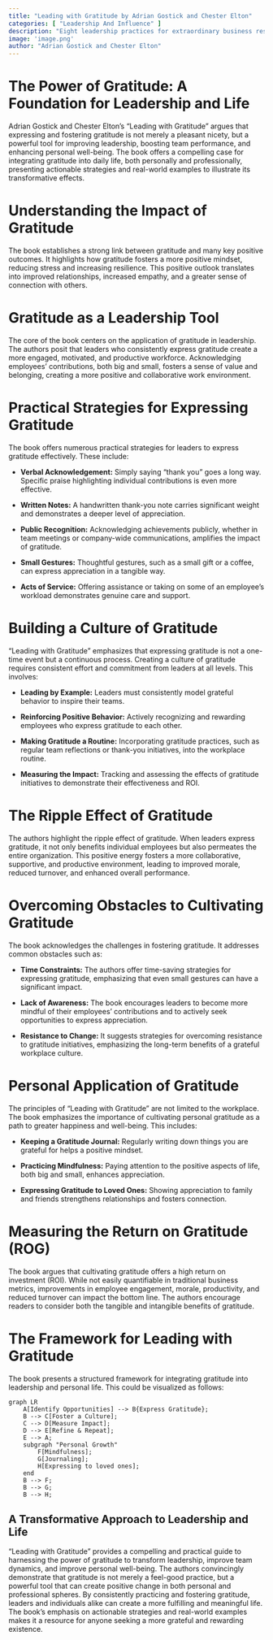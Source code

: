 ```yaml
---
title: "Leading with Gratitude by Adrian Gostick and Chester Elton"
categories: [ "Leadership And Influence" ]
description: "Eight leadership practices for extraordinary business results"
image: 'image.png'
author: "Adrian Gostick and Chester Elton"
---
```

# The Power of Gratitude: A Foundation for Leadership and Life

Adrian Gostick and Chester Elton's "Leading with Gratitude" argues that expressing and fostering gratitude is not merely a pleasant nicety, but a powerful tool for improving leadership, boosting team performance, and enhancing personal well-being. The book offers a compelling case for integrating gratitude into daily life, both personally and professionally, presenting actionable strategies and real-world examples to illustrate its transformative effects.


# Understanding the Impact of Gratitude

The book establishes a strong link between gratitude and many key positive outcomes.  It highlights how gratitude fosters a more positive mindset, reducing stress and increasing resilience.  This positive outlook translates into improved relationships, increased empathy, and a greater sense of connection with others.


# Gratitude as a Leadership Tool

The core of the book centers on the application of gratitude in leadership.  The authors posit that leaders who consistently express gratitude create a more engaged, motivated, and productive workforce.  Acknowledging employees' contributions, both big and small, fosters a sense of value and belonging, creating a more positive and collaborative work environment.


# Practical Strategies for Expressing Gratitude

The book offers numerous practical strategies for leaders to express gratitude effectively.  These include:

* **Verbal Acknowledgement:**  Simply saying "thank you" goes a long way.  Specific praise highlighting individual contributions is even more effective.

* **Written Notes:**  A handwritten thank-you note carries significant weight and demonstrates a deeper level of appreciation.

* **Public Recognition:**  Acknowledging achievements publicly, whether in team meetings or company-wide communications, amplifies the impact of gratitude.

* **Small Gestures:**  Thoughtful gestures, such as a small gift or a coffee, can express appreciation in a tangible way.

* **Acts of Service:**  Offering assistance or taking on some of an employee's workload demonstrates genuine care and support.


# Building a Culture of Gratitude

"Leading with Gratitude" emphasizes that expressing gratitude is not a one-time event but a continuous process.  Creating a culture of gratitude requires consistent effort and commitment from leaders at all levels.  This involves:

* **Leading by Example:**  Leaders must consistently model grateful behavior to inspire their teams.

* **Reinforcing Positive Behavior:**  Actively recognizing and rewarding employees who express gratitude to each other.

* **Making Gratitude a Routine:**  Incorporating gratitude practices, such as regular team reflections or thank-you initiatives, into the workplace routine.

* **Measuring the Impact:**  Tracking and assessing the effects of gratitude initiatives to demonstrate their effectiveness and ROI.


#  The Ripple Effect of Gratitude

The authors highlight the ripple effect of gratitude.  When leaders express gratitude, it not only benefits individual employees but also permeates the entire organization. This positive energy fosters a more collaborative, supportive, and productive environment, leading to improved morale, reduced turnover, and enhanced overall performance.


#  Overcoming Obstacles to Cultivating Gratitude

The book acknowledges the challenges in fostering gratitude.  It addresses common obstacles such as:

* **Time Constraints:**  The authors offer time-saving strategies for expressing gratitude, emphasizing that even small gestures can have a significant impact.

* **Lack of Awareness:**  The book encourages leaders to become more mindful of their employees' contributions and to actively seek opportunities to express appreciation.

* **Resistance to Change:**  It suggests strategies for overcoming resistance to gratitude initiatives, emphasizing the long-term benefits of a grateful workplace culture.


#  Personal Application of Gratitude

The principles of "Leading with Gratitude" are not limited to the workplace.  The book emphasizes the importance of cultivating personal gratitude as a path to greater happiness and well-being. This includes:

* **Keeping a Gratitude Journal:** Regularly writing down things you are grateful for helps a positive mindset.

* **Practicing Mindfulness:**  Paying attention to the positive aspects of life, both big and small, enhances appreciation.

* **Expressing Gratitude to Loved Ones:**  Showing appreciation to family and friends strengthens relationships and fosters connection.


#  Measuring the Return on Gratitude (ROG)

The book argues that cultivating gratitude offers a high return on investment (ROI). While not easily quantifiable in traditional business metrics, improvements in employee engagement, morale, productivity, and reduced turnover can impact the bottom line. The authors encourage readers to consider both the tangible and intangible benefits of gratitude.


#  The Framework for Leading with Gratitude

The book presents a structured framework for integrating gratitude into leadership and personal life. This could be visualized as follows:

```mermaid
graph LR
    A[Identify Opportunities] --> B{Express Gratitude};
    B --> C[Foster a Culture];
    C --> D[Measure Impact];
    D --> E[Refine & Repeat];
    E --> A;
    subgraph "Personal Growth"
        F[Mindfulness];
        G[Journaling];
        H[Expressing to loved ones];
    end
    B --> F;
    B --> G;
    B --> H;
```


## A Transformative Approach to Leadership and Life

"Leading with Gratitude" provides a compelling and practical guide to harnessing the power of gratitude to transform leadership, improve team dynamics, and improve personal well-being. The authors convincingly demonstrate that gratitude is not merely a feel-good practice, but a powerful tool that can create positive change in both personal and professional spheres. By consistently practicing and fostering gratitude, leaders and individuals alike can create a more fulfilling and meaningful life. The book's emphasis on actionable strategies and real-world examples makes it a resource for anyone seeking a more grateful and rewarding existence.

